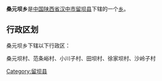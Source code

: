 {{中国乡级行政区
|行政区全称 = 桑元坝乡
|景观照片文件名 = 
|景观照片描述 = 
|汉语拼音 =
|其他语言 = 
|其他语言名称 = 
|位置图文件名 = 
|位置图描述 = 
|自定义图片=
|上级行政区 = [[陕西省|陕西省]][[汉中市|汉中市]][[留坝县|留坝县]]
|行政区类别 = [[乡级行政区|乡]]
|行政区划代码 = 
|行政区划 = 
|村委会 = 
|居委会 = 
|建置时间 = 
|领导职位 = 
|领导名称 = 
|政府驻地 = 
|毗邻 = 
|地理坐标 = 
|总面积 = 
|总人口 = 
|户籍人口 = 
|户籍人口年份 = 
|常住人口 = 
|常住人口年份 = 
|人口密度 = 
|GDP = 
|邮政编码 = 
|电话区号 = 
|官方网站 = 
|网站名称 = 
}}
'''桑元坝乡'''是[[中华人民共和国|中国]][[陕西省|陕西省]][[汉中市|汉中市]][[留坝县|留坝县]]下辖的一个[[乡级行政区|乡]]。

== 行政区划 ==
桑元坝乡下辖以下行政区：

桑元坝村、范条峪村、小川子村、田坝村、徐家坝村、沙岭子村

{{陕西小作品}}
{{留坝县行政区划}}

[[Category:留坝县|Category:留坝县]]